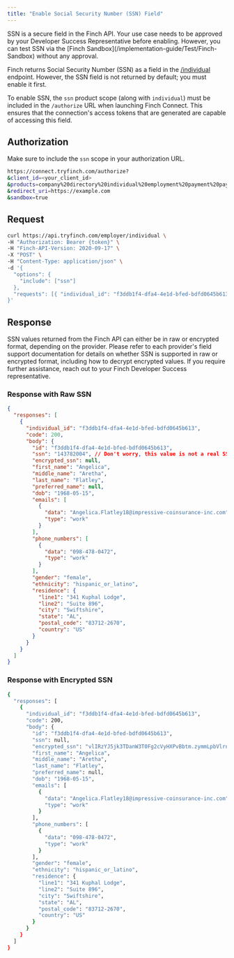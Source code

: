 ```yaml
---
title: "Enable Social Security Number (SSN) Field"
---
```


<Warning>
 SSN is a secure field in the Finch API. Your use case needs to be approved by your Developer Success Representative before enabling. However, you can test SSN via the [Finch Sandbox](/implementation-guide/Test/Finch-Sandbox) without any approval.
</Warning>

Finch returns Social Security Number (SSN) as a field in the [/individual](/api-reference/1-organization/individual) endpoint. However, the SSN field is not returned by default; you must enable it first.

To enable SSN, the `ssn` product scope (along with `individual`) must be included in the `/authorize` URL when launching Finch Connect. This ensures that the connection's access tokens that are generated are capable of accessing this field.


## Authorization

Make sure to include the `ssn` scope in your authorization URL.

```bash
https://connect.tryfinch.com/authorize?
&client_id=<your_client_id>
&products=company%20directory%20individual%20employment%20payment%20pay_statement%20ssn
&redirect_uri=https://example.com
&sandbox=true
```

## Request
```bash
curl https://api.tryfinch.com/employer/individual \
-H "Authorization: Bearer {token}" \
-H "Finch-API-Version: 2020-09-17" \
-X "POST" \
-H "Content-Type: application/json" \
-d '{
  "options": {
    "include": ["ssn"]
  },
  "requests": [{ "individual_id": "f3ddb1f4-dfa4-4e1d-bfed-bdfd0645b613"}]
}'
```

## Response

SSN values returned from the Finch API can either be in raw or encrypted format, depending on the provider. Please refer to each provider's field support documentation for details on whether SSN is supported in raw or encrypted format, including how to decrypt encrypted values. If you require further assistance, reach out to your Finch Developer Success representative. 

### Response with Raw SSN

```json
{
  "responses": [
    {
      "individual_id": "f3ddb1f4-dfa4-4e1d-bfed-bdfd0645b613",
      "code": 200,
      "body": {
        "id": "f3ddb1f4-dfa4-4e1d-bfed-bdfd0645b613",
        "ssn": "143782004", // Don't worry, this value is not a real SSN
        "encrypted_ssn": null,
        "first_name": "Angelica",
        "middle_name": "Aretha",
        "last_name": "Flatley",
        "preferred_name": null,
        "dob": "1968-05-15",
        "emails": [
          {
            "data": "Angelica.Flatley18@impressive-coinsurance-inc.com",
            "type": "work"
          }
        ],
        "phone_numbers": [
          {
            "data": "098-478-0472",
            "type": "work"
          }
        ],
        "gender": "female",
        "ethnicity": "hispanic_or_latino",
        "residence": {
          "line1": "341 Kuphal Lodge",
          "line2": "Suite 896",
          "city": "Swiftshire",
          "state": "AL",
          "postal_code": "83712-2670",
          "country": "US"
        }
      }
    }
  ]
}
```

### Response with Encrypted SSN

```bash
{
  "responses": [
    {
      "individual_id": "f3ddb1f4-dfa4-4e1d-bfed-bdfd0645b613",
      "code": 200,
      "body": {
        "id": "f3ddb1f4-dfa4-4e1d-bfed-bdfd0645b613",
        "ssn": null,
        "encrypted_ssn": "vlIRzYJ5jk3TDanW3T0Fg2cVyHXPvBbtm.zymmLpbVlrnDUsaW0kbmNnkneTyYJRsJKozu", // This value will need to be decrypted to attain the raw SSN value
        "first_name": "Angelica",
        "middle_name": "Aretha",
        "last_name": "Flatley",
        "preferred_name": null,
        "dob": "1968-05-15",
        "emails": [
          {
            "data": "Angelica.Flatley18@impressive-coinsurance-inc.com",
            "type": "work"
          }
        ],
        "phone_numbers": [
          {
            "data": "098-478-0472",
            "type": "work"
          }
        ],
        "gender": "female",
        "ethnicity": "hispanic_or_latino",
        "residence": {
          "line1": "341 Kuphal Lodge",
          "line2": "Suite 896",
          "city": "Swiftshire",
          "state": "AL",
          "postal_code": "83712-2670",
          "country": "US"
        }
      }
    }
  ]
}
```